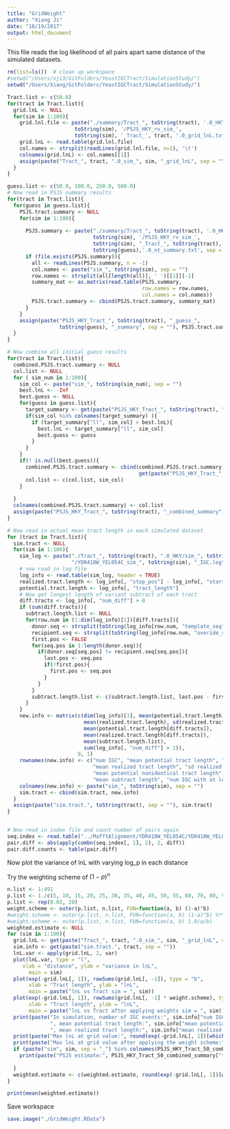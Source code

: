 ```yaml
---
title: "GridWeight"
author: "Xiang Ji"
date: "10/19/2017"
output: html_document
---
```


This file reads the log likelihood of all pairs apart same distance of the simulated datasets.

```r
rm(list=ls())  # clean up workspace
#setwd("/Users/xji3/GitFolders/YeastIGCTract/SimulationStudy/")
setwd("/Users/Xiang/GitFolders/YeastIGCTract/SimulationStudy/")

Tract.list <- c(50.0)
for(tract in Tract.list){
  grid.lnL <- NULL
  for(sim in 1:100){
    grid.lnl.file <- paste("./summary/Tract_", toString(tract), '.0_HKY/sim_', 
                      toString(sim), '/PSJS_HKY_rv_sim_',
                      toString(sim), '_Tract_', tract, '.0_grid_lnL.txt', sep = "")
    grid.lnL <- read.table(grid.lnl.file)
    col.names <- strsplit(readLines(grid.lnl.file, n=1), '\t')
    colnames(grid.lnL) <- col.names[[1]]
    assign(paste("Tract_", tract, ".0_sim_", sim, "_grid_lnL", sep = ""), grid.lnL)
  }
}

guess.list <- c(50.0, 100.0, 250.0, 500.0)
# Now read in PSJS summary results 
for(tract in Tract.list){
  for(guess in guess.list){
    PSJS.tract.summary <- NULL
    for(sim in 1:100){
      
      PSJS.summary <- paste("./summary/Tract_", toString(tract), '.0_HKY/sim_', 
                            toString(sim), '/PSJS_HKY_rv_sim_',
                            toString(sim), "_Tract_", toString(tract), '.0_guess_',
                            toString(guess),'.0_nt_summary.txt', sep = "")
      if (file.exists(PSJS.summary)){
        all <- readLines(PSJS.summary, n = -1)
        col.names <- paste("sim_", toString(sim), sep = "")
        row.names <- strsplit(all[length(all)], ' ')[[1]][-1]
        summary_mat <- as.matrix(read.table(PSJS.summary, 
                                            row.names = row.names, 
                                            col.names = col.names))
        PSJS.tract.summary <- cbind(PSJS.tract.summary, summary_mat)
      }
    }
    assign(paste("PSJS_HKY_Tract_", toString(tract), "_guess_", 
                 toString(guess), "_summary", sep = ""), PSJS.tract.summary)
  }
}

# Now combine all initial guess results
for(tract in Tract.list){
  combined.PSJS.tract.summary <- NULL
  col.list <- NULL
  for ( sim_num in 1:100){
    sim_col <- paste("sim_", toString(sim_num), sep = "")
    best.lnL <- -Inf
    best.guess <- NULL
    for(guess in guess.list){
      target_summary <- get(paste("PSJS_HKY_Tract_", toString(tract), "_guess_", toString(guess), "_summary", sep = ""))
      if(sim_col %in% colnames(target_summary) ){
        if (target_summary["ll", sim_col] > best.lnL){
          best.lnL <- target_summary["ll", sim_col]
          best.guess <- guess        
        }
      }
    }
    if(! is.null(best.guess)){
      combined.PSJS.tract.summary <- cbind(combined.PSJS.tract.summary, 
                                           get(paste("PSJS_HKY_Tract_", toString(tract), "_guess_", toString(best.guess), "_summary", sep = ""))[, sim_col]) 
      col.list <- c(col.list, sim_col)
    }
    
  }
  colnames(combined.PSJS.tract.summary) <- col.list
  assign(paste("PSJS_HKY_Tract_", toString(tract), "_combined_summary", sep = ""), combined.PSJS.tract.summary)
}

# Now read in actual mean tract length in each simulated dataset
for (tract in Tract.list){
  sim.tract <- NULL
  for(sim in 1:100){
    sim_log <- paste("./Tract_", toString(tract), ".0_HKY/sim_", toString(sim), 
                     "/YDR418W_YEL054C_sim_", toString(sim), "_IGC.log", sep = "")
    # now read in log file
    log_info <- read.table(sim_log, header = TRUE)
    realized.tract.length <- log_info[, "stop_pos"] - log_info[, "start_pos"] + 1
    potential.tract.length <- log_info[, "tract_length"]
    # Now get longest length of variant subtract of each tract
    diff.tracts <- log_info[, "num_diff"] > 0
    if (sum(diff.tracts)){
      subtract.length.list <- NULL
      for(row.num in (1:dim(log_info)[1])[diff.tracts]){
        donor.seq <- strsplit(toString(log_info[row.num, "template_seq"]), "")[[1]]
        recipient.seq <- strsplit(toString(log_info[row.num, "overide_seq"]), "")[[1]]
        first.pos <- FALSE
        for(seq.pos in 1:length(donor.seq)){
          if(donor.seq[seq.pos] != recipient.seq[seq.pos]){
            last.pos <- seq.pos
            if(!first.pos){
              first.pos <- seq.pos
            }
          }
        }
        subtract.length.list <- c(subtract.length.list, last.pos - first.pos + 1)
      }
    }
    new.info <- matrix(c(dim(log_info)[1], mean(potential.tract.length), sd(potential.tract.length), 
                         mean(realized.tract.length), sd(realized.tract.length),
                         mean(potential.tract.length[diff.tracts]), 
                         mean(realized.tract.length[diff.tracts]),
                         mean(subtract.length.list),
                         sum(log_info[, "num_diff"] > 1)),
                       9, 1)
    rownames(new.info) <- c("num IGC", "mean potential tract length", "sd potential tract length", 
                            "mean realized tract length", "sd realized tract length", 
                            "mean potential nonidentical tract length", "mean realized nonidentical tract length",
                            "mean subtract length", "num IGC with at least two variant sites")
    colnames(new.info) <- paste("sim_", toString(sim), sep = "")
    sim.tract <- cbind(sim.tract, new.info)
  }
  assign(paste("sim.tract.", toString(tract), sep = ""), sim.tract)
}


# Now read in index file and count number of pairs again
seq.index <- read.table("../MafftAlignment/YDR418W_YEL054C/YDR418W_YEL054C_seq_index.txt")
pair.diff <- abs(apply(combn(seq.index[, 1], 2), 2, diff))
pair.diff.counts <- table(pair.diff)
```

Now plot the variance of lnL with varying log_p in each distance

Try the weighting scheme of $(1-p)^n$

```r
n.list <- 1:491
p.list <- 1./c(5, 10, 15, 20, 25, 30, 35, 40, 45, 50, 55, 60, 70, 80, 90, 100, 200, 300, 400, 500)
p.list <- rep(0.02, 20)
weight.scheme <- outer(p.list, n.list, FUN=function(a, b) (1-a)^b)
#weight.scheme <- outer(p.list, n.list, FUN=function(a, b) (1-a)^b) %*% diag(1.0/pair.diff.counts)
#weight.scheme <- outer(p.list, n.list, FUN=function(a, b) 1.0/a/b)
weighted.estimate <- NULL
for (sim in 1:100){
  grid.lnL <- get(paste("Tract_", tract, ".0_sim_", sim, "_grid_lnL", sep = ""))
  sim.info <- get(paste("sim.tract.", tract, sep = ""))
  lnL.var <- apply(grid.lnL, 2, var)
  plot(lnL.var, type = "l", 
     xlab = "distance", ylab = "variance in lnL",
       main = sim)
  plot(exp(-grid.lnL[, 1]), rowSums(grid.lnL[, -1]), type = "b",
       xlab = "Tract length", ylab = "lnL", 
       main = paste("lnL vs Tract sim = ", sim))
  plot(exp(-grid.lnL[, 1]), rowSums(grid.lnL[, -1] * weight.scheme), type = "b",
       xlab = "Tract length", ylab = "lnL", 
       main = paste("lnL vs Tract after applying weights sim = ", sim)) #  %*% diag(1./as.vector(pair.diff.counts))
  print(paste("In simulation, number of IGC events:", sim.info["num IGC", paste("sim", sim, sep = "_")], 
              ", mean potential tract length:", sim.info["mean potential tract length", paste("sim", sim, sep = "_")],
              ", mean realized tract length:", sim.info["mean realized tract length", paste("sim", sim, sep = "_")]))
  print(paste("Max lnL at grid value:", round(exp(-grid.lnL[, 1])[which.max(rowSums(grid.lnL[, -1]))])))
  print(paste("Max lnL at grid value after applying the weight scheme:", round(exp(-grid.lnL[, 1])[which.max(rowSums(grid.lnL[, -1] * weight.scheme ))])))  # %*% diag(1./as.vector(pair.diff.counts))
  if (paste("sim", sim, sep = "_") %in% colnames(PSJS_HKY_Tract_50_combined_summary)){
    print(paste("PSJS estimate:", PSJS_HKY_Tract_50_combined_summary["tract_length", paste("sim", sim, sep = "_")]))
    
  }
  weighted.estimate <- c(weighted.estimate, round(exp(-grid.lnL[, 1])[which.max(rowSums(grid.lnL[, -1] * weight.scheme %*% diag(1./as.vector(pair.diff.counts))))]))
}

print(mean(weighted.estimate))
```



Save workspace

```r
save.image("./GridWeight.RData")
```
